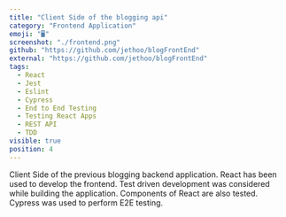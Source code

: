 ```yaml
---
title: "Client Side of the blogging api"
category: "Frontend Application"
emoji: "🖥"
screenshot: "./frontend.png"
github: "https://github.com/jethoo/blogFrontEnd"
external: "https://github.com/jethoo/blogFrontEnd"
tags:
  - React
  - Jest
  - Eslint
  - Cypress
  - End to End Testing
  - Testing React Apps
  - REST API
  - TDD
visible: true
position: 4
---
```


Client Side of the previous blogging backend application. React has been used to develop the frontend. Test driven development was considered while building the application. Components of React are also tested. Cypress was used to perform E2E testing.  